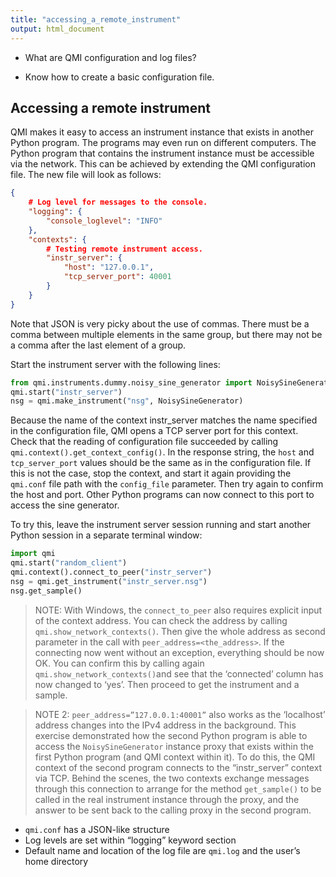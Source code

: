 ```yaml
---
title: "accessing_a_remote_instrument"
output: html_document
---
```


::: questions
-   What are QMI configuration and log files?
:::

::: objectives
-   Know how to create a basic configuration file.
:::

## Accessing a remote instrument

QMI makes it easy to access an instrument instance that exists in another Python program. The programs may even run on different computers. The Python program that contains the instrument instance must be accessible via the network. This can be achieved by extending the QMI configuration file. The new file will look as follows:

``` json
{
    # Log level for messages to the console.
    "logging": {
        "console_loglevel": "INFO"
    },
    "contexts": {
        # Testing remote instrument access.
        "instr_server": {
            "host": "127.0.0.1",
            "tcp_server_port": 40001
        }
    }
}
```

Note that JSON is very picky about the use of commas. There must be a comma between multiple elements in the same group, but there may not be a comma after the last element of a group.

Start the instrument server with the following lines:

``` python
from qmi.instruments.dummy.noisy_sine_generator import NoisySineGenerator
qmi.start("instr_server")
nsg = qmi.make_instrument("nsg", NoisySineGenerator)
```

Because the name of the context instr_server matches the name specified in the configuration file, QMI opens a TCP server port for this context. Check that the reading of configuration file succeeded by calling `qmi.context().get_context_config()`. In the response string, the `host` and `tcp_server_port` values should be the same as in the configuration file. If this is not the case, stop the context, and start it again providing the `qmi.conf` file path with the `config_file` parameter. Then try again to confirm the host and port. Other Python programs can now connect to this port to access the sine generator.

To try this, leave the instrument server session running and start another Python session in a separate terminal window:

``` python
import qmi
qmi.start("random_client")
qmi.context().connect_to_peer("instr_server")
nsg = qmi.get_instrument("instr_server.nsg")
nsg.get_sample()
```

> NOTE: With Windows, the `connect_to_peer` also requires explicit input of the context address. You can check the address by calling `qmi.show_network_contexts()`. Then give the whole address as second parameter in the call with `peer_address=<the_address>`. If the connecting now went without an exception, everything should be now OK. You can confirm this by calling again `qmi.show_network_contexts()`and see that the ‘connected’ column has now changed to ‘yes’. Then proceed to get the instrument and a sample.

> NOTE 2: `peer_address=”127.0.0.1:40001”` also works as the ‘localhost’ address changes into the IPv4 address in the background. This exercise demonstrated how the second Python program is able to access the `NoisySineGenerator` instance proxy that exists within the first Python program (and QMI context within it). To do this, the QMI context of the second program connects to the “instr_server” context via TCP. Behind the scenes, the two contexts exchange messages through this connection to arrange for the method `get_sample()` to be called in the real instrument instance through the proxy, and the answer to be sent back to the calling proxy in the second program.

::: keypoints
-   `qmi.conf` has a JSON-like structure
-   Log levels are set within "logging" keyword section
-   Default name and location of the log file are `qmi.log` and the user's home directory
:::
